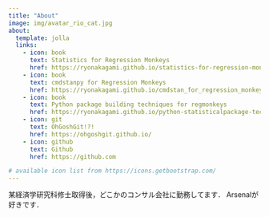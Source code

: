 ```yaml
---
title: "About"
image: img/avatar_rio_cat.jpg
about:
  template: jolla
  links:
    - icon: book
      text: Statistics for Regression Monkeys
      href: https://ryonakagami.github.io/statistics-for-regression-monkey/
    - icon: book
      text: cmdstanpy for Regression Monkeys
      href: https://ryonakagami.github.io/cmdstan_for_regression_monkey/
    - icon: book
      text: Python package building techniques for regmonkeys
      href: https://ryonakagami.github.io/python-statisticalpackage-techniques/
    - icon: git
      text: OhGoshGit!?!
      href: https://ohgoshgit.github.io/
    - icon: github
      text: Github
      href: https://github.com

# available icon list from https://icons.getbootstrap.com/
---
```



某経済学研究科修士取得後，どこかのコンサル会社に勤務してます．
Arsenalが好きです．
